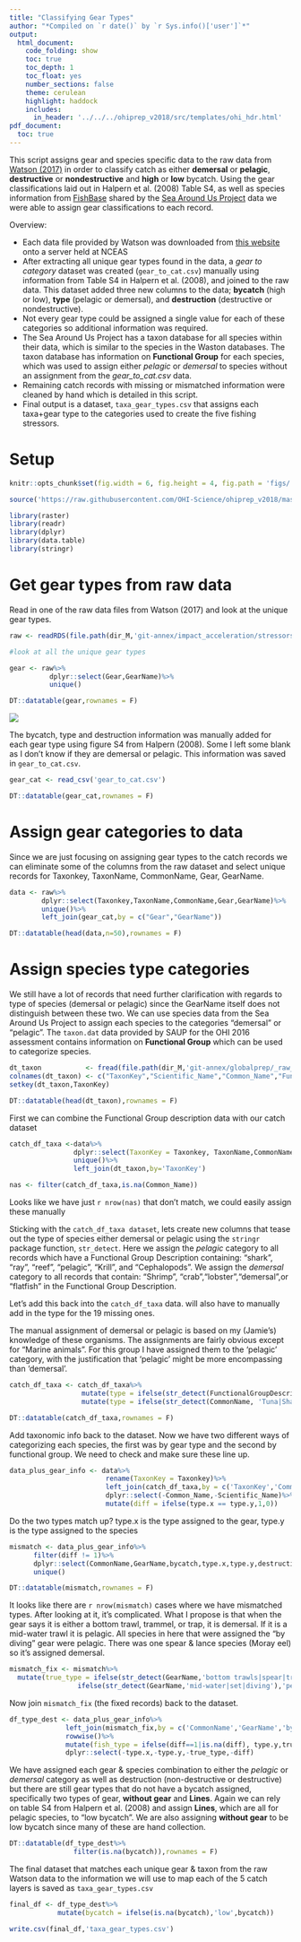 ```yaml
---
title: "Classifying Gear Types"
author: "*Compiled on `r date()` by `r Sys.info()['user']`*"
output: 
  html_document:
    code_folding: show
    toc: true
    toc_depth: 1
    toc_float: yes
    number_sections: false
    theme: cerulean
    highlight: haddock
    includes: 
      in_header: '../../../ohiprep_v2018/src/templates/ohi_hdr.html'
pdf_document:
  toc: true
---
```


This script assigns gear and species specific data to the raw data from [Watson (2017)](https://www.nature.com/articles/sdata201739) in order to classify catch as either **demersal** or **pelagic**, **destructive** or **nondestructive** and **high** or **low** bycatch. Using the gear classifications laid out in Halpern et al. (2008) Table S4, as well as species information from [FishBase](http://www.fishbase.org/search.php) shared by the [Sea Around Us Project](http://www.seaaroundus.org/) data we were able to assign gear classifications to each record.

Overview:

- Each data file provided by Watson was downloaded from [this website](http://metadata.imas.utas.edu.au/geonetwork/srv/eng/metadata.show?uuid=c1fefb3d-7e37-4171-b9ce-4ce4721bbc78) onto a server held at NCEAS
- After extracting all unique gear types found in the data, a *gear to category* dataset was created (`gear_to_cat.csv`) manually using information from Table S4 in Halpern et al. (2008), and joined to the raw data. This dataset added three new columns to the data; **bycatch** (high or low), **type** (pelagic or demersal), and **destruction** (destructive or nondestructive). 
- Not every gear type could be assigned a single value for each of these categories so additional information was required.
- The Sea Around Us Project has a taxon database for all species within their data, which is similar to the species in the Waston databases. The taxon database has information on **Functional Group** for each species, which was used to assign either *pelagic* or *demersal* to species without an assignment from the *gear_to_cat.csv* data.
- Remaining catch records with missing or mismatched information were cleaned by hand which is detailed in this script.
- Final output is a dataset, `taxa_gear_types.csv` that assigns each taxa+gear type to the categories used to create the five fishing stressors.


# Setup
```r

knitr::opts_chunk$set(fig.width = 6, fig.height = 4, fig.path = 'figs/',message = FALSE, warning = FALSE)

source('https://raw.githubusercontent.com/OHI-Science/ohiprep_v2018/master/src/R/common.R')

library(raster)
library(readr)
library(dplyr)
library(data.table)
library(stringr)

```

# Get gear types from raw data

Read in one of the raw data files from Watson (2017) and look at the unique gear types.

```r

raw <- readRDS(file.path(dir_M,'git-annex/impact_acceleration/stressors/comm_fish/data/catch/CatchPublic1014.rds'))

#look at all the unique gear types

gear <- raw%>%
          dplyr::select(Gear,GearName)%>%
          unique()

DT::datatable(gear,rownames = F)
```

![](figs/GearTypeClassifications.png)

The bycatch, type and destruction information was manually added for each gear type using figure S4 from Halpern (2008). Some I left some blank as I don't know if they are demersal or pelagic. This information was saved in `gear_to_cat.csv`.


```r

gear_cat <- read_csv('gear_to_cat.csv')

DT::datatable(gear_cat,rownames = F)

```

# Assign gear categories to data

Since we are just focusing on assigning gear types to the catch records we can eliminate some of the columns from the raw dataset and select unique records for Taxonkey, TaxonName, CommonName, Gear, GearName.

```r

data <- raw%>%
        dplyr::select(Taxonkey,TaxonName,CommonName,Gear,GearName)%>%
        unique()%>%
        left_join(gear_cat,by = c("Gear","GearName"))

DT::datatable(head(data,n=50),rownames = F)

```

# Assign species type categories

We still have a lot of records that need further clarification with regards to type of species (demersal or pelagic) since the GearName itself does not distinguish between these two. We can use species data from the Sea Around Us Project to assign each species to the categories "demersal" or "pelagic". The `taxon.dat` data provided by SAUP for the OHI 2016 assessment contains information on **Functional Group** which can be used to categorize species.

```r

dt_taxon           <- fread(file.path(dir_M,'git-annex/globalprep/_raw_data/SAUP/d2016/Data/SeaAroundUs/taxon.dat'), sep=";", header = FALSE)
colnames(dt_taxon) <- c("TaxonKey","Scientific_Name","Common_Name","FunctionalGroupDescription")
setkey(dt_taxon,TaxonKey)

DT::datatable(head(dt_taxon),rownames = F)
```

First we can combine the Functional Group description data with our catch dataset
```r

catch_df_taxa <-data%>%
                dplyr::select(TaxonKey = Taxonkey, TaxonName,CommonName)%>%
                unique()%>%
                left_join(dt_taxon,by='TaxonKey')

nas <- filter(catch_df_taxa,is.na(Common_Name))
```

Looks like we have just `r nrow(nas)` that don't match, we could easily assign these manually

Sticking with the `catch_df_taxa dataset`, lets create new columns that tease out the type of species either demersal or pelagic using the `stringr` package function, `str_detect`. Here we assign the *pelagic* category to all records which have a Functional Group Description containing: "shark", "ray", "reef", "pelagic", "Krill", and "Cephalopods". We assign the *demersal* category to all records that contain: "Shrimp", "crab","lobster","demersal",or "flatfish" in the Functional Group Description.

Let's add this back into the `catch_df_taxa` data. will also have to manually add in the type for the 19 missing ones. 

The manual assignment of demersal or pelagic is based on my (Jamie's) knowledge of these organisms. The assignments are fairly obvious except for "Marine animals". For this group I have assigned them to the 'pelagic' category, with the justification that 'pelagic' might be more encompassing than 'demersal'.

```r

catch_df_taxa <- catch_df_taxa%>%
                  mutate(type = ifelse(str_detect(FunctionalGroupDescription, "shark|ray|reef|pelagic|Krill|Cephalopods"), "pelagic", ifelse(str_detect(FunctionalGroupDescription, "Shrimp|crab|lobster|demersal|flatfish"),"demersal", NA)))%>%
                  mutate(type = ifelse(str_detect(CommonName, 'Tuna|Shark|sharks|Herring|Corvina|Cartilaginous fishes|animals'),'pelagic',                                  ifelse(str_detect(CommonName,'decapods|cucumbers|cockles|Mollusca|molluscs|Sea stars|Starfishes|lobster|urchins'),'demersal',type)))

DT::datatable(catch_df_taxa,rownames = F)

```

Add taxonomic info back to the dataset. Now we have two different ways of categorizing each species, the first was by gear type and the second by functional group. We need to check and make sure these line up.

```r
data_plus_gear_info <- data%>%
                        rename(TaxonKey = Taxonkey)%>%
                        left_join(catch_df_taxa,by = c('TaxonKey','CommonName','TaxonName'))%>%
                        dplyr::select(-Common_Name,-Scientific_Name)%>%
                        mutate(diff = ifelse(type.x == type.y,1,0))

```

Do the two types match up? type.x is the type assigned to the gear, type.y is the type assigned to the species

```r

mismatch <- data_plus_gear_info%>%
      filter(diff != 1)%>%
      dplyr::select(CommonName,GearName,bycatch,type.x,type.y,destruction,diff)%>%
      unique()

DT::datatable(mismatch,rownames = F)

```

It looks like there are `r nrow(mismatch)` cases where we have mismatched types. After looking at it, it's complicated. What I propose is that when the gear says it is either a bottom trawl, trammel, or trap, it is demersal. If it is a mid-water trawl it is pelagic. All species in here that were assigned the "by diving" gear were pelagic. There was one spear & lance species (Moray eel) so it's assigned demersal.

```r
mismatch_fix <- mismatch%>%
  mutate(true_type = ifelse(str_detect(GearName,'bottom trawls|spear|trap|explosives|beach')|str_detect(CommonName, 'crab|shrimp|lobster|lizardfish|prawn|Cods|crustaceans|guitarfish|squillid|moray|Lizard'),'demersal',
                 ifelse(str_detect(GearName,'mid-water|set|diving'),'pelagic','pelagic')))

```

Now join `mismatch_fix` (the fixed records) back to the dataset.

```r

df_type_dest <- data_plus_gear_info%>%
              left_join(mismatch_fix,by = c('CommonName','GearName','bycatch','type.y','type.x','destruction','diff'))%>%
              rowwise()%>%
              mutate(fish_type = ifelse(diff==1|is.na(diff), type.y,true_type))%>%#if the types match, assign it that type. if diff is NA, this means type.x is na so assign type.y, otherwise it should have true_type already defined
              dplyr::select(-type.x,-type.y,-true_type,-diff)

```

We have assigned each gear & species combination to either the *pelagic* or *demersal* category as well as destruction (non-destructive or destructive) but there are still gear types that do not have a bycatch assigned, specifically two types of gear, **without gear** and **Lines**. Again we can rely on table S4 from Halpern et al. (2008) and assign **Lines**, which are all for pelagic species, to "low bycatch". We are also assigning **without gear** to be low bycatch since many of these are hand collection.

```r

DT::datatable(df_type_dest%>%
                filter(is.na(bycatch)),rownames = F)

```

The final dataset that matches each unique gear & taxon from the raw Watson data to the information we will use to map each of the 5 catch layers is saved as `taxa_gear_types.csv`

```r

final_df <- df_type_dest%>%
            mutate(bycatch = ifelse(is.na(bycatch),'low',bycatch))

write.csv(final_df,'taxa_gear_types.csv')

```



